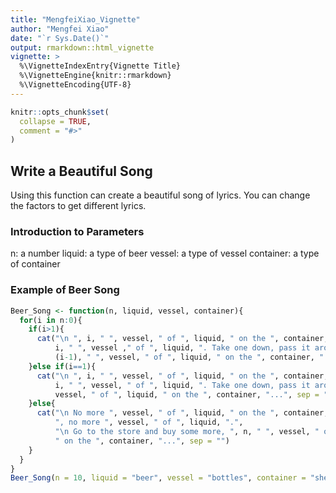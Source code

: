 ```yaml
---
title: "MengfeiXiao_Vignette"
author: "Mengfei Xiao"
date: "`r Sys.Date()`"
output: rmarkdown::html_vignette
vignette: >
  %\VignetteIndexEntry{Vignette Title}
  %\VignetteEngine{knitr::rmarkdown}
  %\VignetteEncoding{UTF-8}
---
```


```r
knitr::opts_chunk$set(
  collapse = TRUE,
  comment = "#>"
)
```

## Write a Beautiful Song

Using this function can create a beautiful song of lyrics.
You can change the factors to get different lyrics.


### Introduction to Parameters
n: a number
liquid: a type of beer
vessel: a type of vessel
container: a type of container


### Example of Beer Song
```r
Beer_Song <- function(n, liquid, vessel, container){
  for(i in n:0){
    if(i>1){
      cat("\n ", i, " ", vessel, " of ", liquid, " on the ", container, ", ",
          i, " ", vessel ," of ", liquid, ". Take one down, pass it around, ",
          (i-1), " ", vessel, " of ", liquid, " on the ", container, "...", sep="")
    }else if(i==1){
      cat("\n ", i, " ", vessel, " of ", liquid, " on the ", container, ", ",
          i, " ", vessel, " of ", liquid, ". Take one down, pass it around, no more ",
          vessel, " of ", liquid, " on the ", container, "...", sep = "")
    }else{
      cat("\n No more ", vessel, " of ", liquid, " on the ", container,
          ", no more ", vessel, " of ", liquid, ".",
          "\n Go to the store and buy some more, ", n, " ", vessel, " of ", liquid,
          " on the ", container, "...", sep = "")
    }
  }
}
Beer_Song(n = 10, liquid = "beer", vessel = "bottles", container = "shelf")
```
